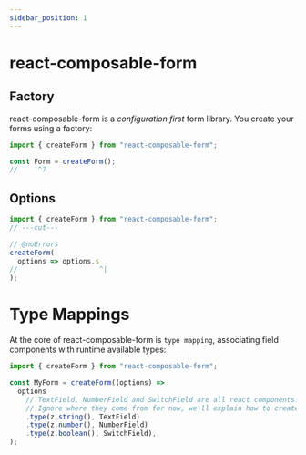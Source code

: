 ```yaml
---
sidebar_position: 1
---
```


# react-composable-form

## Factory

react-composable-form is a _configuration first_ form library. You create your forms using a factory:

```jsx twoslash
import { createForm } from "react-composable-form";

const Form = createForm();
//     ^?
```

## Options

```jsx twoslash
import { createForm } from "react-composable-form";
// ---cut---

// @noErrors
createForm(
  options => options.s
//                    ^|
);
```

# Type Mappings

At the core of react-composable-form is `type mapping`, associating field components with runtime available types:

```jsx
import { createForm } from "react-composable-form";

const MyForm = createForm((options) =>
  options
    // TextField, NumberField and SwitchField are all react components.
    // Ignore where they come from for now, we'll explain how to create them later.
    .type(z.string(), TextField)
    .type(z.number(), NumberField)
    .type(z.boolean(), SwitchField),
);
```
